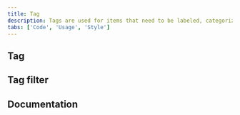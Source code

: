 ```yaml
---
title: Tag
description: Tags are used for items that need to be labeled, categorized, or organized using keywords that describe them.
tabs: ['Code', 'Usage', 'Style']
---
```


## Tag

<ComponentCode
  name="Tag"
  component="tag"
  variation="tag"
  hasReactVersion="tag--default"
  hasVueVersion="tag--default"
  hasAngularVersion="?path=/story/tag--basic"
  codepen="zXqoLz"></ComponentCode>

## Tag filter

<ComponentCode
  name="Tag filter"
  component="tag"
  variation="tag--filter"
  hasReactVersion="tag--filter"
  codepen="XQdNPg"></ComponentCode>

## Documentation

<ComponentDocs component="tag"></ComponentDocs>
